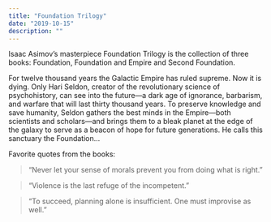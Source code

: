 ```yaml
---
title: "Foundation Trilogy"
date: "2019-10-15"
description: ""
---
```


Isaac Asimov’s masterpiece Foundation Trilogy is the collection of three books: Foundation, Foundation and Empire and Second Foundation.

For twelve thousand years the Galactic Empire has ruled supreme. Now it is dying. Only Hari Seldon, creator of the revolutionary science of psychohistory, can see into the future—a dark age of ignorance, barbarism, and warfare that will last thirty thousand years. To preserve knowledge and save humanity, Seldon gathers the best minds in the Empire—both scientists and scholars—and brings them to a bleak planet at the edge of the galaxy to serve as a beacon of hope for future generations. He calls this sanctuary the Foundation...

Favorite quotes from the books:

> “Never let your sense of morals prevent you from doing what is right.”

> “Violence is the last refuge of the incompetent.”

> “To succeed, planning alone is insufficient. One must improvise as well.”
